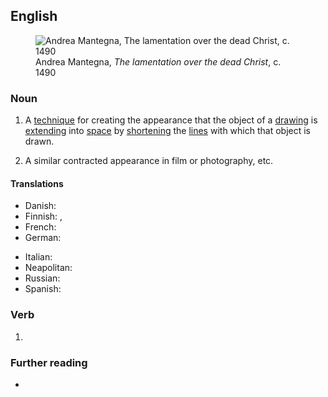 ==English==
[[File:Andrea_Mantegna_-_The_Lamentation_over_the_Dead_Christ_-_WGA13981.jpg|thumb|Andrea Mantegna, ''The lamentation over the dead Christ'', c. 1490]]

===Noun===
{{en-noun|~}}

# {{lb|en|arts}} A [[technique]] for creating the appearance that the object of a [[drawing]] is [[extend]]ing into [[space]] by [[shorten]]ing the [[line]]s with which that object is drawn.
# A similar contracted appearance in film or photography, etc.

====Translations====
{{trans-top|art technique}}
* Danish: {{t|da|forkortning|c}}
* Finnish: {{t|fi|[[perspektiivi]]n [[lyhennys]]}}, {{t|fi|lyhennys}}
* French: {{t+|fr|raccourci|m}}
* German: {{t+|de|Verkürzung|f}}
{{trans-mid}}
* Italian: {{t+|it|scorcio|m}}
* Neapolitan: {{t|nap|scurcio}}
* Russian: {{t+|ru|ра́курс}}
* Spanish: {{t+|es|escorzo|m}}
{{trans-bottom}}

===Verb===
{{head|en|verb form}}

# {{present participle of|en|foreshorten|nocat=1}}

===Further reading===
* {{pedia|Perspective_(graphical)#Foreshortening|foreshortening}}
